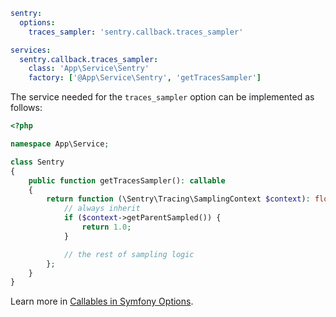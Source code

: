 ```yaml {filename:config/packages/sentry.yaml}
sentry:
  options:
    traces_sampler: 'sentry.callback.traces_sampler'

services:
  sentry.callback.traces_sampler:
    class: 'App\Service\Sentry'
    factory: ['@App\Service\Sentry', 'getTracesSampler']
```

The service needed for the `traces_sampler` option can be implemented as follows:

```php {filename:src/Service/Sentry.php}
<?php

namespace App\Service;

class Sentry
{
    public function getTracesSampler(): callable
    {
        return function (\Sentry\Tracing\SamplingContext $context): float {
            // always inherit
            if ($context->getParentSampled()) {
                return 1.0;
            }

            // the rest of sampling logic
        };
    }
}
```

<Note>

Learn more in [Callables in Symfony Options](/platforms/php/guides/symfony/configuration/symfony-options/#callables).

</Note>
